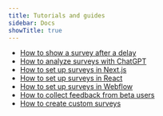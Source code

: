 ```yaml
---
title: Tutorials and guides
sidebar: Docs
showTitle: true
---
```


- [How to show a survey after a delay](/tutorials/delayed-survey)
- [How to analyze surveys with ChatGPT](/tutorials/analyze-surveys-with-chatgpt)
- [How to set up surveys in Next.js](/tutorials/nextjs-surveys)
- [How to set up surveys in React](/tutorials/react-surveys)
- [How to set up surveys in Webflow](/tutorials/webflow-surveys)
- [How to collect feedback from beta users](https://posthog.com/tutorials/beta-feedback)
- [How to create custom surveys](https://posthog.com/tutorials/survey)